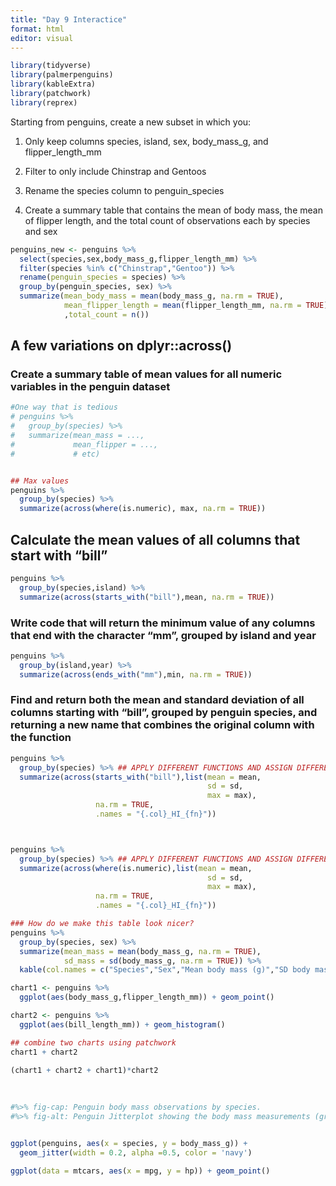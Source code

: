 ```yaml
---
title: "Day 9 Interactice"
format: html
editor: visual
---
```


```r
library(tidyverse)
library(palmerpenguins)
library(kableExtra)
library(patchwork)
library(reprex)
```

Starting from penguins, create a new subset in which you:

1.  Only keep columns species, island, sex, body_mass_g, and flipper_length_mm

2.  Filter to only include Chinstrap and Gentoos

3.  Rename the species column to penguin_species

4.  Create a summary table that contains the mean of body mass, the mean of flipper length, and the total count of observations each by species and sex

```r
penguins_new <- penguins %>% 
  select(species,sex,body_mass_g,flipper_length_mm) %>% 
  filter(species %in% c("Chinstrap","Gentoo")) %>% 
  rename(penguin_species = species) %>% 
  group_by(penguin_species, sex) %>% 
  summarize(mean_body_mass = mean(body_mass_g, na.rm = TRUE),
            mean_flipper_length = mean(flipper_length_mm, na.rm = TRUE)
            ,total_count = n())


```

## A few variations on dplyr::across()

### Create a summary table of mean values for all numeric variables in the penguin dataset

```r
#One way that is tedious 
# penguins %>% 
#   group_by(species) %>% 
#   summarize(mean_mass = ...,
#             mean_flipper = ...,
#             # etc)


## Max values
penguins %>% 
  group_by(species) %>% 
  summarize(across(where(is.numeric), max, na.rm = TRUE))

```

## Calculate the mean values of all columns that start with "bill"

```r
penguins %>% 
  group_by(species,island) %>% 
  summarize(across(starts_with("bill"),mean, na.rm = TRUE))
```

### Write code that will return the minimum value of any columns that end with the character "mm", grouped by island and year

```r
penguins %>% 
  group_by(island,year) %>% 
  summarize(across(ends_with("mm"),min, na.rm = TRUE))
```

### Find and return both the mean and standard deviation of all columns starting with "bill", grouped by penguin species, and returning a new name that combines the original column with the function

```r
penguins %>% 
  group_by(species) %>% ## APPLY DIFFERENT FUNCTIONS AND ASSIGN DIFFERENT NAMES
  summarize(across(starts_with("bill"),list(mean = mean,
                                            sd = sd,
                                            max = max),
                   na.rm = TRUE,
                   .names = "{.col}_HI_{fn}"))



penguins %>% 
  group_by(species) %>% ## APPLY DIFFERENT FUNCTIONS AND ASSIGN DIFFERENT NAMES
  summarize(across(where(is.numeric),list(mean = mean,
                                            sd = sd,
                                            max = max),
                   na.rm = TRUE,
                   .names = "{.col}_HI_{fn}"))

```

```r

### How do we make this table look nicer?
penguins %>% 
  group_by(species, sex) %>%
  summarize(mean_mass = mean(body_mass_g, na.rm = TRUE),
            sd_mass = sd(body_mass_g, na.rm = TRUE)) %>% 
  kable(col.names = c("Species","Sex","Mean body mass (g)","SD body mass (g)")) %>% kable_styling(full_width = FALSE)
```

```r
chart1 <- penguins %>% 
  ggplot(aes(body_mass_g,flipper_length_mm)) + geom_point()

chart2 <- penguins %>% 
  ggplot(aes(bill_length_mm)) + geom_histogram()

## combine two charts using patchwork
chart1 + chart2

(chart1 + chart2 + chart1)*chart2
```

\

```r

#%>% fig-cap: Penguin body mass observations by species.
#%>% fig-alt: Penguin Jitterplot showing the body mass measurements (grams) for three pengun species (Adelie, Chinstrap, and Gentoo) observed near Palmer Archipelago, Antartica. Adelie and Chinstraps have similar body mass distributions, with Gentoos noticeable larger than both.


ggplot(penguins, aes(x = species, y = body_mass_g)) +
  geom_jitter(width = 0.2, alpha =0.5, color = 'navy')
```

```r

ggplot(data = mtcars, aes(x = mpg, y = hp)) + geom_point()


```
